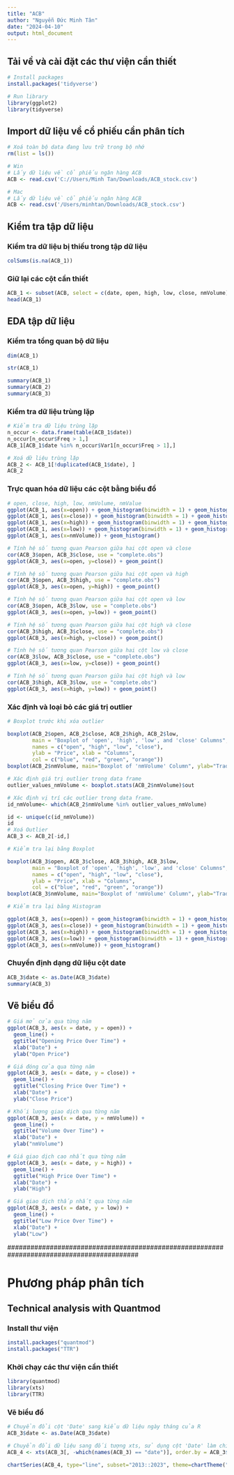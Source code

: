 ```yaml
---
title: "ACB"
author: "Nguyễn Đức Minh Tân"
date: "2024-04-10"
output: html_document
---
```


## Tải về và cài đặt các thư viện cần thiết

```r
# Install packages
install.packages('tidyverse')
```

```r
# Run library
library(ggplot2)
library(tidyverse)
```

## Import dữ liệu về cổ phiếu cần phân tích

```r
# Xoá toàn bộ data đang lưu trữ trong bộ nhớ
rm(list = ls())
```

```r
# Win
# Lấy dữ liệu về cổ phiếu ngân hàng ACB 
ACB <- read.csv('C://Users/Minh Tan/Downloads/ACB_stock.csv')
```

```r
# Mac
# Lấy dữ liệu về cổ phiếu ngân hàng ACB 
ACB <- read.csv('/Users/minhtan/Downloads/ACB_stock.csv')
```

## Kiểm tra tập dữ liệu

### Kiểm tra dữ liệu bị thiếu trong tập dữ liệu

```r
colSums(is.na(ACB_1))
```

### Giữ lại các cột cần thiết

```r
ACB_1 <- subset(ACB, select = c(date, open, high, low, close, nmVolume))
head(ACB_1)
```

## EDA tập dữ liệu

### Kiểm tra tổng quan bộ dữ liệu

```r
dim(ACB_1)
```

```r
str(ACB_1)
```

```r
summary(ACB_1)
summary(ACB_2)
summary(ACB_3)
```

### Kiểm tra dữ liệu trùng lặp

```r
# Kiểm tra dữ liệu trùng lặp
n_occur <- data.frame(table(ACB_1$date))
n_occur[n_occur$Freq > 1,]
ACB_1[ACB_1$date %in% n_occur$Var1[n_occur$Freq > 1],]
```

```r
# Xoá dữ liệu trùng lặp
ACB_2 <- ACB_1[!duplicated(ACB_1$date), ]
ACB_2
```

### Trực quan hóa dữ liệu các cột bằng biểu đồ

```r
# open, close, high, low, nmVolume, nmValue
ggplot(ACB_1, aes(x=open)) + geom_histogram(binwidth = 1) + geom_histogram()
ggplot(ACB_1, aes(x=close)) + geom_histogram(binwidth = 1) + geom_histogram()
ggplot(ACB_1, aes(x=high)) + geom_histogram(binwidth = 1) + geom_histogram()
ggplot(ACB_1, aes(x=low)) + geom_histogram(binwidth = 1) + geom_histogram()
ggplot(ACB_1, aes(x=nmVolume)) + geom_histogram()
```

```r
# Tính hệ số tương quan Pearson giữa hai cột open và close
cor(ACB_3$open, ACB_3$close, use = "complete.obs")
ggplot(ACB_3, aes(x=open, y=close)) + geom_point()

# Tính hệ số tương quan Pearson giữa hai cột open và high
cor(ACB_3$open, ACB_3$high, use = "complete.obs")
ggplot(ACB_3, aes(x=open, y=high)) + geom_point()

# Tính hệ số tương quan Pearson giữa hai cột open và low
cor(ACB_3$open, ACB_3$low, use = "complete.obs")
ggplot(ACB_3, aes(x=open, y=low)) + geom_point()

# Tính hệ số tương quan Pearson giữa hai cột high và close
cor(ACB_3$high, ACB_3$close, use = "complete.obs")
ggplot(ACB_3, aes(x=high, y=close)) + geom_point()

# Tính hệ số tương quan Pearson giữa hai cột low và close
cor(ACB_3$low, ACB_3$close, use = "complete.obs")
ggplot(ACB_3, aes(x=low, y=close)) + geom_point()

# Tính hệ số tương quan Pearson giữa hai cột high và low
cor(ACB_3$high, ACB_3$low, use = "complete.obs")
ggplot(ACB_3, aes(x=high, y=low)) + geom_point()
```

### Xác định và loại bỏ các giá trị outlier

```r
# Boxplot trước khi xóa outlier

boxplot(ACB_2$open, ACB_2$close, ACB_2$high, ACB_2$low,
        main = "Boxplot of 'open', 'high', 'low', and 'close' Columns",
        names = c("open", "high", "low", "close"),
        ylab = "Price", xlab = "Columns",
        col = c("blue", "red", "green", "orange"))
boxplot(ACB_2$nmVolume, main="Boxplot of 'nmVolume' Column", ylab="Trading volume")
```

```r
# Xác định giá trị outlier trong data frame
outlier_values_nmVolume <- boxplot.stats(ACB_2$nmVolume)$out 

# Xác định vị trí các outlier trong data frame.
id_nmVolume<- which(ACB_2$nmVolume %in% outlier_values_nmVolume)

id <- unique(c(id_nmVolume))
id
# Xoá Outlier
ACB_3 <- ACB_2[-id,]
```

```r
# Kiểm tra lại bằng Boxplot

boxplot(ACB_3$open, ACB_3$close, ACB_3$high, ACB_3$low,
        main = "Boxplot of 'open', 'high', 'low', and 'close' Columns",
        names = c("open", "high", "low", "close"),
        ylab = "Price", xlab = "Columns",
        col = c("blue", "red", "green", "orange"))
boxplot(ACB_3$nmVolume, main="Boxplot of 'nmVolume' Column", ylab="Trading volume")
```

```r
# Kiểm tra lại bằng Histogram

ggplot(ACB_3, aes(x=open)) + geom_histogram(binwidth = 1) + geom_histogram()
ggplot(ACB_3, aes(x=close)) + geom_histogram(binwidth = 1) + geom_histogram()
ggplot(ACB_3, aes(x=high)) + geom_histogram(binwidth = 1) + geom_histogram()
ggplot(ACB_3, aes(x=low)) + geom_histogram(binwidth = 1) + geom_histogram()
ggplot(ACB_3, aes(x=nmVolume)) + geom_histogram()
```

### Chuyển định dạng dữ liệu cột date

```r
ACB_3$date <- as.Date(ACB_3$date)
summary(ACB_3)
```

## Vẽ biểu đồ

```r
# Giá mở cửa qua từng năm
ggplot(ACB_3, aes(x = date, y = open)) +
  geom_line() +
  ggtitle("Opening Price Over Time") +
  xlab("Date") +
  ylab("Open Price")

# Giá đóng cửa qua từng năm
ggplot(ACB_3, aes(x = date, y = close)) +
  geom_line() +
  ggtitle("Closing Price Over Time") +
  xlab("Date") +
  ylab("Close Price")

# Khối lượng giao dịch qua từng năm
ggplot(ACB_3, aes(x = date, y = nmVolume)) +
  geom_line() +
  ggtitle("Volume Over Time") +
  xlab("Date") +
  ylab("nmVolume")

# Giá giao dịch cao nhất qua từng năm
ggplot(ACB_3, aes(x = date, y = high)) +
  geom_line() +
  ggtitle("High Price Over Time") +
  xlab("Date") +
  ylab("High")

# Giá giao dịch thấp nhất qua từng năm
ggplot(ACB_3, aes(x = date, y = low)) +
  geom_line() +
  ggtitle("Low Price Over Time") +
  xlab("Date") +
  ylab("Low")
```

\##########################################################################################

# **Phương pháp phân tích**

## Technical analysis with Quantmod

### Install thư viện

```r
install.packages("quantmod")
install.packages("TTR")
```

### Khởi chạy các thư viện cần thiết

```r
library(quantmod)
library(xts)
library(TTR)
```

### Vẽ biểu đồ

```r
# Chuyển đổi cột 'Date' sang kiểu dữ liệu ngày tháng của R
ACB_3$date <- as.Date(ACB_3$date)

# Chuyển đổi dữ liệu sang đối tượng xts, sử dụng cột 'Date' làm chỉ số
ACB_4 <- xts(ACB_3[, -which(names(ACB_3) == "date")], order.by = ACB_3$date)
```

```r
chartSeries(ACB_4, type="line", subset="2013::2023", theme=chartTheme("white"))
```
